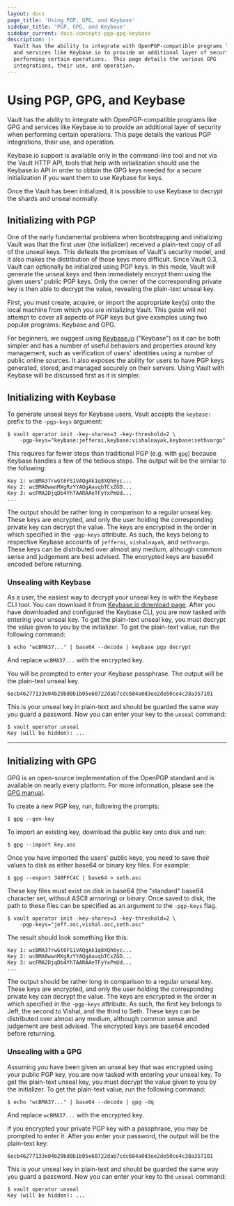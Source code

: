 ```yaml
---
layout: docs
page_title: 'Using PGP, GPG, and Keybase'
sidebar_title: 'PGP, GPG, and Keybase'
sidebar_current: docs-concepts-pgp-gpg-keybase
description: |-
  Vault has the ability to integrate with OpenPGP-compatible programs like GPG
  and services like Keybase.io to provide an additional layer of security when
  performing certain operations.  This page details the various GPG
  integrations, their use, and operation.
---
```


# Using PGP, GPG, and Keybase

Vault has the ability to integrate with OpenPGP-compatible programs like GPG
and services like Keybase.io to provide an additional layer of security when
performing certain operations.  This page details the various PGP integrations,
their use, and operation.

Keybase.io support is available only in the command-line tool and not via the
Vault HTTP API, tools that help with initialization should use the Keybase.io
API in order to obtain the GPG keys needed for a secure initialization if you
want them to use Keybase for keys.

Once the Vault has been initialized, it is possible to use Keybase to decrypt
the shards and unseal normally.

## Initializing with PGP
One of the early fundamental problems when bootstrapping and initializing Vault
was that the first user (the initializer) received a plain-text copy of all of
the unseal keys. This defeats the promises of Vault's security model, and it
also makes the distribution of those keys more difficult. Since Vault 0.3,
Vault can optionally be initialized using PGP keys. In this mode, Vault will
generate the unseal keys and then immediately encrypt them using the given
users' public PGP keys. Only the owner of the corresponding private key is then
able to decrypt the value, revealing the plain-text unseal key.

First, you must create, acquire, or import the appropriate key(s) onto the
local machine from which you are initializing Vault. This guide will not
attempt to cover all aspects of PGP keys but give examples using two popular
programs: Keybase and GPG.

For beginners, we suggest using [Keybase.io](https://keybase.io/) ("Keybase")
as it can be both simpler and has a number of useful behaviors and properties
around key management, such as verification of users' identities using a number
of public online sources. It also exposes the ability for users to have PGP
keys generated, stored, and managed securely on their servers. Using Vault with
Keybase will be discussed first as it is simpler.

## Initializing with Keybase
To generate unseal keys for Keybase users, Vault accepts the `keybase:` prefix
to the `-pgp-keys` argument:

```
$ vault operator init -key-shares=3 -key-threshold=2 \
    -pgp-keys="keybase:jefferai,keybase:vishalnayak,keybase:sethvargo"
```

This requires far fewer steps than traditional PGP (e.g. with `gpg`) because
Keybase handles a few of the tedious steps. The output will be the similar to
the following:

```
Key 1: wcBMA37rwGt6FS1VAQgAk1q8XQh6yc...
Key 2: wcBMA0wwnMXgRzYYAQgAavqbTCxZGD...
Key 3: wcFMA2DjqDb4YhTAARAAeTFyYxPmUd...
...
```

The output should be rather long in comparison to a regular unseal key. These
keys are encrypted, and only the user holding the corresponding private key can
decrypt the value. The keys are encrypted in the order in which specified in
the `-pgp-keys` attribute. As such, the keys belong to respective Keybase
accounts of `jefferai`, `vishalnayak`, and `sethvargo`. These keys can be
distributed over almost any medium, although common sense and judgement are
best advised. The encrypted keys are base64 encoded before returning.


### Unsealing with Keybase
As a user, the easiest way to decrypt your unseal key is with the Keybase CLI
tool. You can download it from [Keybase.io download
page](https://keybase.io/download). After you have downloaded and configured
the Keybase CLI, you are now tasked with entering your unseal key. To get the
plain-text unseal key, you must decrypt the value given to you by the
initializer. To get the plain-text value, run the following command:

```
$ echo "wcBMA37..." | base64 --decode | keybase pgp decrypt
```

And replace `wcBMA37...` with the encrypted key.

You will be prompted to enter your Keybase passphrase. The output will be the
plain-text unseal key.

```
6ecb46277133e04b29bd0b1b05e60722dab7cdc684a0d3ee2de50ce4c38a357101
```

This is your unseal key in plain-text and should be guarded the same way you
guard a password. Now you can enter your key to the `unseal` command:

```
$ vault operator unseal
Key (will be hidden): ...
```

- - -

## Initializing with GPG
GPG is an open-source implementation of the OpenPGP standard and is available
on nearly every platform. For more information, please see the [GPG
manual](https://gnupg.org/gph/en/manual.html).

To create a new PGP key, run, following the prompts:

```
$ gpg --gen-key
```

To import an existing key, download the public key onto disk and run:

```
$ gpg --import key.asc
```

Once you have imported the users' public keys, you need to save their values
to disk as either base64 or binary key files. For example:

```
$ gpg --export 348FFC4C | base64 > seth.asc
```

These key files must exist on disk in base64 (the "standard" base64 character set,
without ASCII armoring) or binary. Once saved to disk, the path to these files
can be specified as an argument to the `-pgp-keys` flag.

```
$ vault operator init -key-shares=3 -key-threshold=2 \
    -pgp-keys="jeff.asc,vishal.asc,seth.asc"
```

The result should look something like this:

```
Key 1: wcBMA37rwGt6FS1VAQgAk1q8XQh6yc...
Key 2: wcBMA0wwnMXgRzYYAQgAavqbTCxZGD...
Key 3: wcFMA2DjqDb4YhTAARAAeTFyYxPmUd...
...
```

The output should be rather long in comparison to a regular unseal key. These
keys are encrypted, and only the user holding the corresponding private key
can decrypt the value. The keys are encrypted in the order in which specified
in the `-pgp-keys` attribute. As such, the first key belongs to Jeff, the second
to Vishal, and the third to Seth. These keys can be distributed over almost any
medium, although common sense and judgement are best advised. The encrypted
keys are base64 encoded before returning.

### Unsealing with a GPG
Assuming you have been given an unseal key that was encrypted using your public
PGP key, you are now tasked with entering your unseal key. To get the
plain-text unseal key, you must decrypt the value given to you by the
initializer. To get the plain-text value, run the following command:

```
$ echo "wcBMA37..." | base64 --decode | gpg -dq
```

And replace `wcBMA37...` with the encrypted key.

If you encrypted your private PGP key with a passphrase, you may be prompted to
enter it.  After you enter your password, the output will be the plain-text
key:

```
6ecb46277133e04b29bd0b1b05e60722dab7cdc684a0d3ee2de50ce4c38a357101
```

This is your unseal key in plain-text and should be guarded the same way you
guard a password. Now you can enter your key to the `unseal` command:

```
$ vault operator unseal
Key (will be hidden): ...
```
